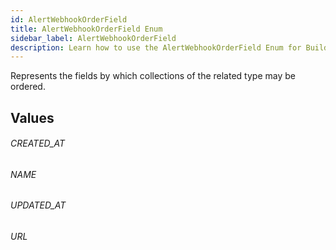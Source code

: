 ```yaml
---
id: AlertWebhookOrderField
title: AlertWebhookOrderField Enum
sidebar_label: AlertWebhookOrderField
description: Learn how to use the AlertWebhookOrderField Enum for Builder's API.
---
```


Represents the fields by which collections of the related type may be ordered.

## Values

###### CREATED_AT

###### NAME

###### UPDATED_AT

###### URL
